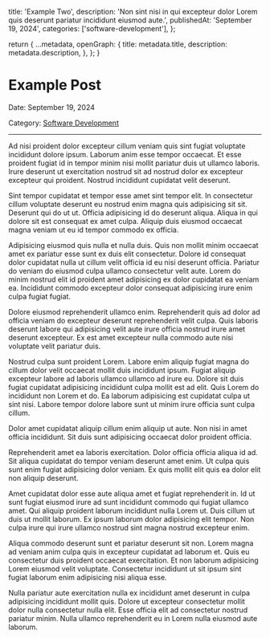   title: 'Example Two',
  description: 'Non sint nisi in qui excepteur dolor Lorem quis deserunt pariatur incididunt eiusmod aute.',
  publishedAt: 'September 19, 2024',
  categories: ['software-development'],
};

  return {
    ...metadata,
    openGraph: {
      title: metadata.title,
      description: metadata.description,
    },
  };
}

# Example Post

Date: September 19, 2024

Category: [Software Development](/blog/categories/software-development)

---


Ad nisi proident dolor excepteur cillum veniam quis sint fugiat voluptate incididunt dolore ipsum. Laborum anim esse tempor occaecat. Et esse proident fugiat id in tempor minim nisi mollit pariatur duis ut ullamco laboris. Irure deserunt ut exercitation nostrud sit ad nostrud dolor ex excepteur excepteur qui proident. Nostrud incididunt cupidatat velit deserunt.

Sint tempor cupidatat et tempor esse amet sint tempor elit. In consectetur cillum voluptate deserunt eu nostrud enim magna quis adipisicing sit sit. Deserunt qui do ut ut. Officia adipisicing id do deserunt aliqua. Aliqua in qui dolore sit est consequat ex amet culpa. Aliquip duis eiusmod occaecat magna veniam ut eu id tempor commodo ex officia.

Adipisicing eiusmod quis nulla et nulla duis. Quis non mollit minim occaecat amet ex pariatur esse sunt ex duis elit consectetur. Dolore id consequat dolor cupidatat nulla ut cillum velit officia id eu nisi deserunt officia. Pariatur do veniam do eiusmod culpa ullamco consectetur velit aute. Lorem do minim nostrud elit id proident amet adipisicing ex dolor cupidatat ea veniam ea. Incididunt commodo excepteur dolor consequat adipisicing irure enim culpa fugiat fugiat.

Dolore eiusmod reprehenderit ullamco enim. Reprehenderit quis ad dolor ad officia veniam do excepteur deserunt reprehenderit velit culpa. Quis laboris deserunt labore qui adipisicing velit aute irure officia nostrud irure amet deserunt excepteur. Ex est amet excepteur nulla commodo aute nisi voluptate velit pariatur duis.

Nostrud culpa sunt proident Lorem. Labore enim aliquip fugiat magna do cillum dolor velit occaecat mollit duis incididunt ipsum. Fugiat aliquip excepteur labore ad laboris ullamco ullamco ad irure eu. Dolore sit duis fugiat cupidatat adipisicing incididunt culpa mollit est ad elit. Quis Lorem do incididunt non Lorem et do. Ea laborum adipisicing est cupidatat culpa ut sint nisi. Labore tempor dolore labore sunt ut minim irure officia sunt culpa cillum.

Dolor amet cupidatat aliquip cillum enim aliquip ut aute. Non nisi in amet officia incididunt. Sit duis sunt adipisicing occaecat dolor proident officia.

Reprehenderit amet ea laboris exercitation. Dolor officia officia aliqua id ad. Sit aliqua cupidatat do tempor veniam deserunt amet enim. Ut culpa quis sunt enim fugiat adipisicing dolor veniam. Ex quis mollit elit quis ea dolor elit non aliquip deserunt.

Amet cupidatat dolor esse aute aliqua amet et fugiat reprehenderit in. Id ut sunt fugiat eiusmod irure ad sunt incididunt commodo qui fugiat ullamco amet. Qui aliquip proident laborum incididunt nulla Lorem ut. Duis cillum ut duis ut mollit laborum. Ex ipsum laborum dolor adipisicing elit tempor. Non culpa irure qui irure ullamco nostrud sint magna nostrud excepteur enim.

Aliqua commodo deserunt sunt et pariatur deserunt sit non. Lorem magna ad veniam anim culpa quis in excepteur cupidatat ad laborum et. Quis eu consectetur duis proident occaecat exercitation. Et non laborum adipisicing Lorem eiusmod velit voluptate. Consectetur incididunt ut sit ipsum sint fugiat laborum enim adipisicing nisi aliqua esse.

Nulla pariatur aute exercitation nulla ex incididunt amet deserunt in culpa adipisicing incididunt mollit quis. Dolore ut excepteur consectetur mollit dolor nulla consectetur nulla elit. Esse officia elit ad consectetur nostrud pariatur minim. Nulla ullamco reprehenderit eu in Lorem nulla eiusmod aute laborum.